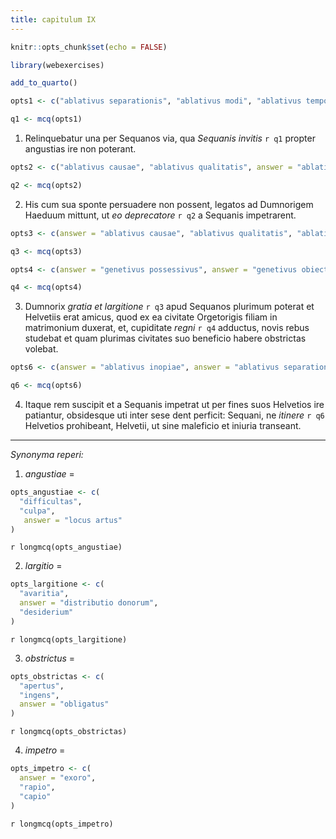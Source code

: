 ```yaml
---
title: сapitulum IX
---
```



```r
knitr::opts_chunk$set(echo = FALSE)

library(webexercises)

add_to_quarto()

```

```r

opts1 <- c("ablativus separationis", "ablativus modi", "ablativus temporis", answer = "ablativus absolutus")

q1 <- mcq(opts1)

```

(1) Relinquebatur una per Sequanos via, qua _Sequanis invitis_ `r q1` propter angustias ire non poterant.


```r

opts2 <- c("ablativus causae", "ablativus qualitatis", answer = "ablativus absolutus", "ablativus mensurae")

q2 <- mcq(opts2)

```

(2) His cum sua sponte persuadere non possent, legatos ad Dumnorigem Haeduum mittunt, ut _eo deprecatore_ `r q2` a Sequanis impetrarent.


```r

opts3 <- c(answer = "ablativus causae", "ablativus qualitatis", "ablativus absolutus", "ablativus auctoris")

q3 <- mcq(opts3)

opts4 <- c(answer = "genetivus possessivus", answer = "genetivus obiectivus", "genetivus subiectivus", "genetivus generis")

q4 <- mcq(opts4)

```

(3) Dumnorix _gratia et largitione_ `r q3` apud Sequanos  plurimum poterat et Helvetiis erat amicus, quod ex ea civitate Orgetorigis filiam in matrimonium duxerat, et, cupiditate _regni_ `r q4`  adductus, novis rebus studebat et quam plurimas civitates suo beneficio habere obstrictas volebat.



```r

opts6 <- c(answer = "ablativus inopiae", answer = "ablativus separationis", "ablativus pretii", "ablativus limitationis")

q6 <- mcq(opts6)

```

(4) Itaque rem suscipit et a Sequanis impetrat ut per fines suos Helvetios ire patiantur, obsidesque uti inter sese dent perficit: Sequani, ne _itinere_ `r q6` Helvetios prohibeant, Helvetii, ut sine maleficio et iniuria transeant.

---

_Synonyma reperi:_

(1) _angustiae_ = 

```r
opts_angustiae <- c(
  "difficultas", 
  "culpa",
   answer = "locus artus"
)
```

`r longmcq(opts_angustiae)`

(2) _largitio_ = 

```r
opts_largitione <- c(
  "avaritia", 
  answer = "distributio donorum", 
  "desiderium"
)
```

`r longmcq(opts_largitione)`

(3) _obstrictus_ = 

```r
opts_obstrictas <- c(
  "apertus", 
  "ingens",
  answer = "obligatus"
)
```

`r longmcq(opts_obstrictas)`

4. _impetro_ = 

```r
opts_impetro <- c(
  answer = "exoro", 
  "rapio", 
  "capio"
)
```

`r longmcq(opts_impetro)`





